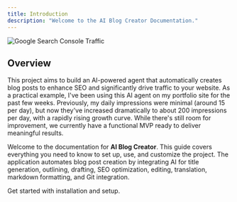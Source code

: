 ```yaml
---
title: Introduction
description: "Welcome to the AI Blog Creator Documentation."
---
```


![Google Search Console Traffic](/images/google_search_console.png)

## Overview

This project aims to build an AI-powered agent that automatically creates blog posts to enhance SEO and significantly drive traffic to your website. As a practical example, I've been using this AI agent on my portfolio site for the past few weeks. Previously, my daily impressions were minimal (around 15 per day), but now they've increased dramatically to about 200 impressions per day, with a rapidly rising growth curve. While there's still room for improvement, we currently have a functional MVP ready to deliver meaningful results.

Welcome to the documentation for **AI Blog Creator**. This guide covers everything you need to know to set up, use, and customize the project. The application automates blog post creation by integrating AI for title generation, outlining, drafting, SEO optimization, editing, translation, markdown formatting, and Git integration.

<CardGroup cols={2}>
  <Card title="Getting Started" icon="code" href="/getting-started">
    Get started with installation and setup.
  </Card>
</CardGroup>